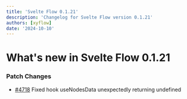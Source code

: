 ```yaml
---
title: 'Svelte Flow 0.1.21'
description: 'Changelog for Svelte Flow version 0.1.21'
authors: [xyflow]
date: '2024-10-10'
---
```


# What's new in Svelte Flow 0.1.21

### Patch Changes

- [#4718](https://github.com/xyflow/xyflow/pull/4718) Fixed hook useNodesData unexpectedly returning undefined
